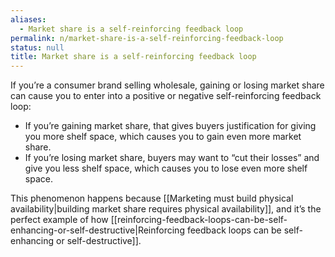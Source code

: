 ```yaml
---
aliases:
  - Market share is a self-reinforcing feedback loop
permalink: n/market-share-is-a-self-reinforcing-feedback-loop
status: null
title: Market share is a self-reinforcing feedback loop
---
```

If you’re a consumer brand selling wholesale, gaining or losing market share can cause you to enter into a positive or negative self-reinforcing feedback loop:

- If you’re gaining market share, that gives buyers justification for giving you more shelf space, which causes you to gain even more market share.
- If you’re losing market share, buyers may want to “cut their losses” and give you less shelf space, which causes you to lose even more shelf space.

This phenomenon happens because [[Marketing must build physical availability|building market share requires physical availability]], and it’s the perfect example of how [[reinforcing-feedback-loops-can-be-self-enhancing-or-self-destructive|Reinforcing feedback loops can be self-enhancing or self-destructive]].
